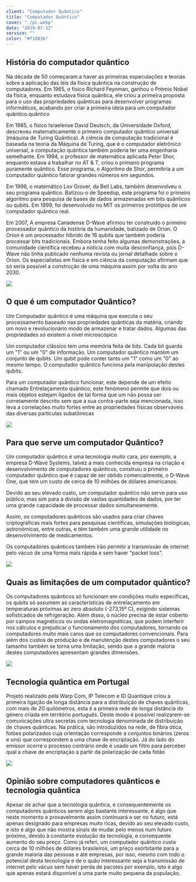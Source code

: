 ```yaml
---
client: "Computador Quântico"
title: "Computador Quântico"
cover: "./pc.webp"
date: "2019-07-12"
service: ""
color: "#f1803b"
---
```

## História do computador quântico

Na década de 50 começaram a haver as primeiras especulações e teorias sobre a aplicação das leis da física quântica na construção de computadores.
Em 1965, o físico Richard Feynman, ganhou o Prémio Nobel da física, enquanto estudava física quântica, ele criou a primeira proposta para o uso das propriedades quânticas para desenvolver programas informáticos, acabando por criar a primeira ideia para um computador quântico.quântico

Em 1985, o físico Israelense David Deutsch, da Universidade Oxford, descreveu matematicamente o primeiro computador quântico universal (máquina de Turing Quântica). A ciência de computação tradicional é baseada na teoria da Máquina de Turing, que é o computador eletrônico universal, a computação quântica também poderia ter uma engenharia semelhante.
Em 1994, o professor de matemática aplicada Peter Shor, enquanto estava a trabalhar no AT & T, criou o primeiro programa puramente quântico. Esse programa, o Algoritmo de Shor, permitiria a um computador quântico fatorar grandes números em segundos.

Em 1996, o matemático Lov Grover, da Bell Labs, também desenvolveu o seu programa quântico. Batizou-o de Speedup, este programa foi o primeiro algoritmo para pesquisa de bases de dados armazenadas em bits quânticos ou qubits.
Em 1999, foi desenvolvido no MIT os primeiros protótipos de um computador quântico real.

Em 2007, A empresa Canadense D-Wave afirmou ter construído o primeiro processador quântico da história da humanidade, batizado de Orion. O Orion é um processador híbrido de 16 qubits que também poderia processar bits tradicionais. Embora tenha feito algumas demonstrações, a comunidade científica recebeu a notícia com muita desconfiança, pois D-Wave não tinha publicado nenhuma revista ou jornal detalhado sobre o Orion. Os especialistas em física e em ciência da computação afirmam que só seria possível a construção de uma máquina assim por volta do ano 2030.

![](./975B.jpg)
## O que é um computador Quântico?

Um Computador quântico é uma máquina que executa o seu processamento baseado nas propriedades quânticas da matéria, criando um novo e revolucionário modo de armazenar e tratar dados. Algumas das propriedades só existem a nível microscópico.

Um computador clássico tem uma memória feita de bits. Cada bit guarda um "1" ou um "0" de informação. Um computador quântico mantém um conjunto de qubits. Um qubit pode conter tanto um "1" como um "0" ao mesmo tempo. O computador quântico funciona pela manipulação destes qubits.

Para um computador quântico funcionar, este depende de um efeito chamado Entrelaçamento quântico, este fenómeno permite que dois ou mais objetos estejam ligados de tal forma que um não possa ser corretamente descrito sem que a sua contra-parte seja mencionada,  isso leva a correlações muito fortes entre as propriedades físicas observáveis das diversas partículas subatômicas

![](./fisica-cuantica-default.jpg)

## Para que serve um computador Quântico?

Um computador quântico é uma tecnologia muito cara, por exemplo, a empresa D-Wave Systems, talvez a mais conhecida empresa na criação e desenvolvimento de computadores quânticos, construiu o primeiro computador quântico que é capaz de ser obtido comercialmente, o D-Wave One, que tem um custo de cerca de 10 milhões de dólares americanos.

Devido ao seu elevado custo, um computador quântico não serve para uso público, mas sim para a divisão de vastas quantidades de dados, por ter uma grande capacidade de processar dados simultaneamente.

Assim, os computadores quânticos são usados para criar chaves criptográficas mais fortes 
para pesquisas científicas, simulações biológicas, astronómicas, entre outras, e têm também uma grande utilidade no desenvolvimento de medicamentos.

Os computadores quânticos também irão permitir a transmissão de internet pelo vácuo de uma forma mais rápida e sem haver “packet loss”.

![](./image10.jpg)
## Quais as limitações de um computador quântico?

Os computadores quânticos só funcionam em condições muito específicas, os qubits só assumem as características de entrelaçamento em temperaturas próximas ao zero absoluto (-273,15º C), exigindo sistemas sofisticados de refrigeração. Além disso, o núcleo precisa de estar coberto por campos magnéticos ou ondas eletromagnéticas, que podem interferir nos cálculos e prejudicar o funcionamento dos computadores, tornando os computadores muito mais caros que os computadores convencionais. Para além dos custos de produção e de manutenção destes computadores o seu tamanho também se torna uma limitação, sendo que a grande maioria destes computadores apresentam grandes dimensões.

![](./image13.png)

## Tecnologia quântica em Portugal

Projeto realizado pela  Warp Com, IP Telecom e ID Quantique criou a primeira ligação de longa distância para a distribuição de chaves quânticas, com mais de 20 quilómetros, esta é a primeira rede de longa distância do género criada em território português.
Deste modo é possível realizarem-se comunicações ultra secretas com tecnologia denominada de distribuição de chaves quânticas.
Na prática, são introduzidos na rede, de fibra ótica, fotões polarizados cuja orientação corresponde a conjuntos binários (zeros e uns) que correspondem a uma chave de encriptação. Já do lado do emissor ocorre o processo contrário onde é usado um filtro para perceber qual a chave de encriptação a partir da polarização de cada fotão


![](./image14.png)

 ## Opinião sobre computadores quânticos e tecnologia quântica

 Apesar de achar que a tecnologia quântica, e consequentemente os computadores quânticos serem algo bastante interessante, é algo que neste momento e provavelmente assim continuará a ser no futuro, está apenas designado para empresas muito ricas, devido ao seu elevado custo, e isto é algo que não mostra sinais de mudar pelo menos num futuro próximo, devido à constante evolução da tecnologia, e consequente aumento do seu preço. Como já referi, um computador quântico custa cerca de 10 milhões de dólares brasileiros, um preço exorbitante para a grande maioria das pessoas e até empresas, por isso, mesmo com todo o potencial desta tecnologia e de o quão interessante seja a transmissão de internet pelo vácuo sem haver perda de pacotes por exemplo, isto é algo que apenas estará disponível a uma parte muito pequena da população.

